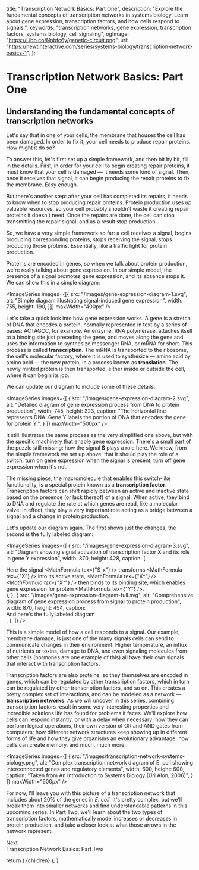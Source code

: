
  title: "Transcription Network Basics: Part One",
  description: "Explore the fundamental concepts of transcription networks in systems biology. Learn about gene expression, transcription factors, and how cells respond to signals.",
  keywords: "transcription networks, gene expression, transcription factors, systems biology, cell signaling",
  ogImage: "https://i.ibb.co/Nnbfc6y/genetic-circuit.png",
  url: "https://newtinteractive.com/series/systems-biology/transcription-network-basics-1",
};

# Transcription Network Basics: Part One

## Understanding the fundamental concepts of transcription networks

Let's say that in one of your cells, the membrane that houses the cell has been damaged. In order to fix it, your cell needs to produce repair proteins. How might it do so?

To answer this, let's first set up a simple framework, and then bit by bit, fill in the details. First, in order for your cell to begin creating repair proteins, it must know that your cell is damaged — it needs some kind of signal. Then, once it receives that signal, it can begin producing the repair proteins to fix the membrane. Easy enough.

But there's another step: after your cell has completed its repairs, it needs to know when to stop producing repair proteins. Protein production uses up valuable resources, so your cell probably shouldn't waste it creating repair proteins it doesn't need. Once the repairs are done, the cell can stop transmitting the repair signal, and as a result stop production.

So, we have a very simple framework so far: a cell receives a signal, begins producing corresponding proteins; stops receiving the signal, stops producing those proteins. Essentially, like a traffic light for protein production.

Proteins are encoded in genes, so when we talk about protein production, we're really talking about gene expression. In our simple model, the presence of a signal promotes gene expression, and its absence stops it. We can show this in a simple diagram:

<ImageSeries 
  images={[{
    src: "/images/gene-expression-diagram-1.svg",
    alt: "Simple diagram illustrating signal-induced gene expression",
    width: 755,
    height: 190,
  }]}
  maxWidth="400px"
/>

Let's take a quick look into how gene expression works. A gene is a stretch of DNA that encodes a protein, normally represented in text by a series of bases: ACTAGCC, for example. An enzyme, RNA polymerase, attaches itself to a binding site just preceding the gene, and moves along the gene and uses the information to synthesize messenger RNA, or mRNA for short. This process is called **transcription**. The mRNA is transported to the ribosome, the cell's molecular factory, where it is used to synthesize — amino acid by amino acid — the new protein, in a process known as **translation**. The newly minted protein is then transported, either inside or outside the cell, where it can begin its job.

We can update our diagram to include some of these details:

<ImageSeries
  images={[
    {
      src: "/images/gene-expression-diagram-2.svg",
      alt: "Detailed diagram of gene expression process from DNA to protein production",
      width: 745,
      height: 323,
      caption: "The horizontal line represents DNA. Gene Y labels the portion of DNA that encodes the gene for protein Y.",
    }
  ]}
  maxWidth="500px"
/>

It still illustrates the same process as the very simplified one above, but with the specific machinery that enable gene expression. There's a small part of the puzzle still missing: how the signal **S** plays a role here. We know, from the simple framework we set up above, that it should play the role of a switch: turn on gene expression when the signal is present; turn off gene expression when it's not.

The missing piece, the macromolecule that enables this switch-like functionality, is a special protein known as a **transcription factor**. Transcription factors can shift rapidly between an active and inactive state based on the presence (or lack thereof) of a signal. When active, they bind to DNA and regulate the rate at which genes are read, like a molecular valve. In effect, they play a very important role acting as a bridge between a signal and a change in protein production.

Let's update our diagram again. The first shows just the changes, the second is the fully labeled diagram:

<ImageSeries
  images={[
    {
      src: "/images/gene-expression-diagram-3.svg",
      alt: "Diagram showing signal activation of transcription factor X and its role in gene Y expression",
      width: 870,
      height: 428,
      caption: (
        <div>
          Here the signal <MathFormula tex={"S_x"} /> transforms <MathFormula tex={"X"} /> into its active state, <MathFormula tex={"X^*"} />. <MathFormula tex={"X^*"} /> then binds to its binding site, which enables gene expression for protein <MathFormula tex={"Y"} />.
        </div>
      ),
    },
    {
      src: "/images/gene-expression-diagram-full.svg",
      alt: "Comprehensive diagram of gene expression process from signal to protein production",
      width: 870,
      height: 454,
      caption: <div className="mb-5">And here's the fully labeled diagram</div>,
    },
  ]}
/>

This is a simple model of how a cell responds to a signal. Our example, membrane damage, is just one of the many signals cells can send to communicate changes in their environment. Higher temperature, an influx of nutrients or toxins, damage to DNA, and even signaling molecules from other cells (hormones are one example of this) all have their own signals that interact with transcription factors.

Transcription factors are also proteins, so they themselves are encoded in genes, which can be regulated by other transcription factors, which in turn can be regulated by other transcription factors, and so on. This creates a pretty complex set of interactions, and can be modeled as a network — **transcription networks**. As we will uncover in this series, combining transcription factors result in some very interesting properties and incredible solutions life has found for problems it faces. We'll explore how cells can respond instantly, or with a delay when necessary; how they can perform logical operations, their own version of OR and AND gates from computers; how different network structures keep showing up in different forms of life and how they give organisms an evolutionary advantage; how cells can create memory, and much, much more.

<ImageSeries
  images={[
    {
      src: "/images/transcription-network-systems-biology.png",
      alt: "Complex transcription network diagram of E. coli showing interconnected genes and regulatory elements",
      width: 600,
      height: 600,
      caption: "Taken from An Introduction to Systems Biology (Uri Alon, 2006)",
    }
  ]}
  maxWidth="600px"
/>

For now, I'll leave you with this picture of a transcription network that includes about 20% of the genes in *E. coli*. It's pretty complex, but we'll break them into smaller networks and find understandable patterns in this upcoming series. In Part Two, we'll learn about the two types of transcription factors, mathematically model increases or decreases in protein production, and take a closer look at what those arrows in the network represent.

<div className="flex justify-end max-w-3xl w-full mx-auto mt-10 mb-4">
  <Link href="/series/systems-biology/transcription-network-basics-2">
    <div className="flex flex-col text-lg font-medium border-b border-b-transparent hover:border-b-slate-300">
      <span className="text-slate-500 text-sm mb-2">Next</span>
      <div className="inline-flex items-center text-slate-800">
        <span>Transcription Network Basics: Part Two</span>
        <FiChevronRight className="ml-2" />
      </div>
    </div>
  </Link>
</div>

<PostArticleSubscribe />

  return (
    <MdxLayout metadata={metadata}>{children}</MdxLayout>
  );
}
